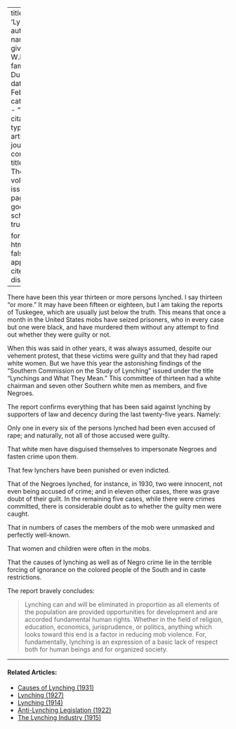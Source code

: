 
---
title: 'Lynchings'
author:
  - name:
      given: W.E.B.
      family: Du Bois
date: Feb. 1932
categories: 
  - ""
citation: 
  type: article-journal
  container-title: The Crisis
  volume: 39
  issue: 2
  page: 58
google-scholar: true

format:
  html:
    toc: false
    appendix-cite-as: display
---


There have been this year thirteen or more persons lynched. I say thirteen "or more." It may have been fifteen or eighteen, but I am taking the reports of Tuskegee, which are usually just below the truth. This means that once a month in the United States mobs have seized prisoners, who in every case but one were black, and have murdered them without any attempt to find out whether they were guilty or not.

When this was said in other years, it was always assumed, despite our vehement protest, that these victims were guilty and that they had raped white women. But we have this year the astonishing findings of the "Southern Commission on the Study of Lynching" issued under the title "Lynchings and What They Mean." This committee of thirteen had a white chairman and seven other Southern white men as members, and five Negroes.

The report confirms everything that has been said against lynching by supporters of law and decency during the last twenty-five years. Namely:

Only one in every six of the persons lynched had been even accused of rape; and naturally, not all of those accused were guilty.

That white men have disguised themselves to impersonate Negroes and fasten crime upon them.

That few lynchers have been punished or even indicted.

That of the Negroes lynched, for instance, in 1930, two were innocent, not even being accused of crime; and in eleven other cases, there was grave doubt of their guilt. In the remaining five cases, while there were crimes committed, there is considerable doubt as to whether the guilty men were caught.

That in numbers of cases the members of the mob were unmasked and perfectly well-known.

That women and children were often in the mobs.

That the causes of lynching as well as of Negro crime lie in the terrible forcing of ignorance on the colored people of the South and in caste restrictions.  

The report bravely concludes:

> Lynching can and will be eliminated in proportion as all elements of the population are provided opportunities for development and are accorded fundamental human rights. Whether in the field of religion, education, economics, jurisprudence, or politics, anything which looks toward this end is a factor in reducing mob violence. For, fundamentally, lynching is an expression of a basic lack of respect both for human beings and for organized society.

<!-- Similar articles start here -->
<div  class="clear-wrap"></div>
<hr>
#### Related Articles:

* [Causes of Lynching (1931)](/Volumes/38/04/causes_of_lynching.html)
* [Lynching (1927)](/Volumes/33/04/lynching.html)
* [Lynching (1914)](/Volumes/07/05/lynching.html)
* [Anti-Lynching Legislation (1922)](/Volumes/22/01/anti-lynching_legislation.html)
* [The Lynching Industry (1915)](/Volumes/09/04/lynching_industry.html)

<!-- Similar articles end here -->